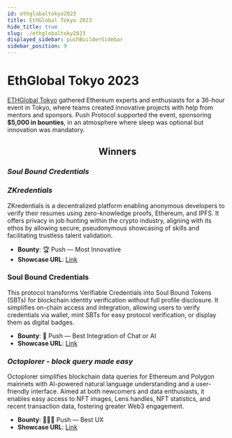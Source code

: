 ```yaml
---
id: ethglobaltokyo2023
title: EthGlobal Tokyo 2023
hide_title: true
slug: ./ethglobaltoky2023
displayed_sidebar: pushBuilderSidebar
sidebar_position: 9
---
```


# EthGlobal Tokyo 2023

[ETHGlobal Tokyo](https://ethglobal.com/events/tokyo) gathered Ethereum experts and enthusiasts for a 36-hour event in Tokyo, where teams created innovative projects with help from mentors and sponsors. Push Protocol supported the event, sponsoring **$5,000 in bounties**, in an atmosphere where sleep was optional but innovation was mandatory.

<h2 align="center">Winners</h2>

### _Soul Bound Credentials_

### _ZKredentials_

ZKredentials is a decentralized platform enabling anonymous developers to verify their resumes using zero-knowledge proofs, Ethereum, and IPFS. It offers privacy in job hunting within the crypto industry, aligning with its ethos by allowing secure, pseudonymous showcasing of skills and facilitating trustless talent validation.

- **Bounty**: 🏆 Push — Most Innovative
- **Showcase URL**: [Link](https://ethglobal.com/showcase/zkredentials-costv)

### Soul Bound Credentials

This protocol transforms Verifiable Credentials into Soul Bound Tokens (SBTs) for blockchain identity verification without full profile disclosure. It simplifies on-chain access and integration, allowing users to verify credentials via wallet, mint SBTs for easy protocol verification, or display them as digital badges.

- **Bounty**: 💬 Push — Best Integration of Chat or AI
- **Showcase URL**: [Link](https://ethglobal.com/showcase/soul-bound-credentials-nwovz)

### _Octoplorer - block query made easy_

Octoplorer simplifies blockchain data queries for Ethereum and Polygon mainnets with AI-powered natural language understanding and a user-friendly interface. Aimed at both newcomers and data enthusiasts, it enables easy access to NFT images, Lens handles, NFT statistics, and recent transaction data, fostering greater Web3 engagement.

- **Bounty**: 👩🏽‍💻 Push — Best UX
- **Showcase URL**: [Link](https://ethglobal.com/showcase/octoplorer-block-query-made-easy-pdgmt)

